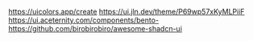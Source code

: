 https://uicolors.app/create
https://ui.jln.dev/theme/P69wp57xKyMLPiiF
https://ui.aceternity.com/components/bento-
https://github.com/birobirobiro/awesome-shadcn-ui